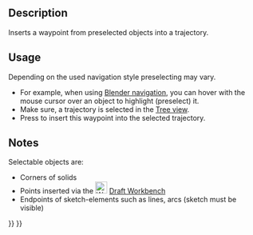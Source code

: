 <languages/>
<translate>

<!--T:6-->
{{Docnav
|[[Robot_InsertWaypoint|Insert a waypoint]]
|[[Robot_Edge2Trac|Create a trajectory out of edges]]
|[[Robot_Workbench|Robot]]
|IconL=Robot_InsertWaypoint.svg
|IconR=Robot_Edge2Trac.svg
|IconC=Workbench_Robot.svg
}}

<!--T:2-->
{{GuiCommand
|Name=Robot InsertWaypointPre
|MenuLocation=Robot → Insert in trajectory
|Workbenches=[[Robot_Workbench|Robot]]
|Shortcut={{KEY|W}}
|SeeAlso=[[Robot_CreateTrajectory|Robot CreateTrajectory]], [[Robot_InsertWaypoint|Robot InsertWaypoint]]
}}

==Description== <!--T:10-->

<!--T:3-->
Inserts a waypoint from preselected objects into a trajectory.

==Usage== <!--T:11-->

<!--T:4-->
Depending on the used navigation style preselecting may vary.
* For example, when using [[Mouse_navigation#Blender_navigation|Blender navigation]], you can hover with the mouse cursor over an object to highlight (preselect) it.
* Make sure, a trajectory is selected in the [[Tree_view|Tree view]].
* Press {{KEY|W}} to insert this waypoint into the selected trajectory.

==Notes== <!--T:12-->

<!--T:5-->
Selectable objects are:
* Corners of solids
* Points inserted via the [[Image:Workbench_Draft.svg|24px|link=Draft Workbench]] [[Draft_Workbench|Draft Workbench]]
* Endpoints of sketch-elements such as lines, arcs (sketch must be visible)


<!--T:7-->
{{Docnav
|[[Robot_InsertWaypoint|Insert a waypoint]]
|[[Robot_Edge2Trac|Create a trajectory out of edges]]
|[[Robot_Workbench|Robot]]
|IconL=Robot_InsertWaypoint.svg
|IconR=Robot_Edge2Trac.svg
|IconC=Workbench_Robot.svg
}}

</translate>
{{Robot_Tools_navi{{#translation:}}}}
{{Userdocnavi{{#translation:}}}}